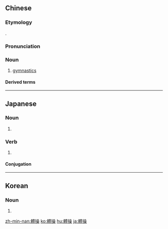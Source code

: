 {{also|体操}}
==Chinese==
{{zh-forms|s=体操}}
{{zh-wp|zh|yue|nan:thé-chhau}}

===Etymology===
{{bor|zh|ja|-}} {{ja-r|體操|たいそう}}.

===Pronunciation===
{{zh-pron
|m=tǐcāo
|c=tai2 cou1
|mn=thé-chhau/twv:thé-chho/twv:thé-chhò
|cat=n
}}

===Noun===
{{zh-noun}}

# [[gymnastics]]

====Derived terms====
{{zh-der|體操運動員}}

{{zh-cat|Intermediate|Gymnastics|Physical fitness|Sports}}

----

==Japanese==
{{ja-kanjitab|たい|そう|yomi=o}}

===Noun===
{{ja-noun|shin=体操|たいそう|hhira=たいさう}}

# {{kyujitai spelling of|体操}}

===Verb===
{{ja-verb-suru|shin=体操|たいそう|hhira=たいさう}}

# {{kyujitai spelling of|体操}}

====Conjugation====
{{ja-suru|たいそう}}

----

==Korean==
{{ko-hanjatab}}

===Noun===
{{ko-noun|hangeul=체조}}

# {{hanja form of|체조|[[gymnastics]]}}

[[zh-min-nan:體操]]
[[ko:體操]]
[[hu:體操]]
[[ja:體操]]